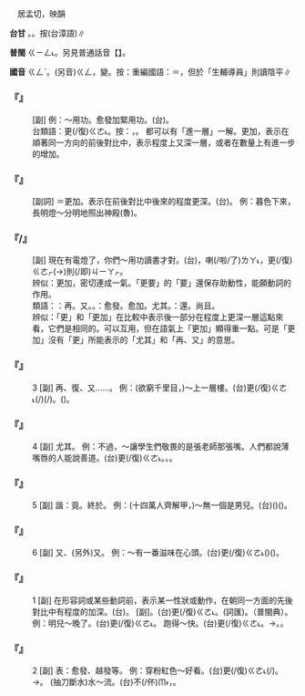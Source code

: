 
=={{ruby|更|ㄍㄥˋ}}==

　居孟切，映韻

'''台甘''' {{ruby|(文)|ㄍㄧㄥ˪}}{{ruby|。|ㄍㄧㄥ}}。{{ruby|(語)|ㄍㆪ}}。按{{ruby|：|ㄍㆥ}}(台漳語)∥

'''普閩''' <rt>ㄍㄧㄥ˪</rt>。另見普通話音【{{ruby|更|ㄍㄥ}}】。

'''國音''' <rt>ㄍㄥˋ</rt>。(另音)<rt>ㄍㄥ</rt>，變{{ruby|更|ㄍㄥ}}。按：重編國語：{{ruby|更|ㄍㄥˋ}}{{ruby|生|ㄕㄥ}}＝{{ruby|重|ㄔㄨㄥˊ}}{{ruby|生|ㄕㄥ}}，但於「{{ruby|更|ㄍㄥ}}生輔導員」則讀陰平∥

    

==='''『{{ruby|更|ㄍㄥˋ}}{{ruby|加|ㄐㄧㄚ}}』'''===
: [副] 例：～用功。愈發加緊用功。(台){{ruby|愈|ㆡㄨˋ}}{{ruby|/|ㄌㄨˋ}}{{ruby|愈|ㆡㄨˋ}}{{ruby|/|ㄌㄨˋ}}{{ruby|仔|ㄚ}}{{ruby|加|ㄍㄚ}}{{ruby|倍|ㄅㄨㆤ˫}}{{ruby|努|ㄌㆦˋ}}{{ruby|力|ㄌㄧㆤㆶ ͘}}{{ruby|用|ㄧㆲ˫}}{{ruby|工|ㄍㆲ}}。
:台類語：更(/復)<rt>ㄍㄜ˪</rt>{{ruby|/|ㄍㄜㆷ}}{{ruby|較|ㄎㄚㆷ}}。按：{{ruby|更|ㄍㄧㄥ˪}}{{ruby|加|ㄍㄚ}}，{{ruby|更|ㄍㄧㄥ˪}}{{ruby|較|ㄎㄚㆷ}}{{ruby|音|ㄧㆬ}}{{ruby|義|ㆣㄧ˫}}{{ruby|相|ㄒㄧㆲ}}{{ruby|近|ㄍㄨㄣ˫}}{{ruby|/|ㄍㄧㄣ˫}}。 都可以有「進一層」一解。更加，表示在順著同一方向的前後對比中，表示程度上又深一層，或者在數量上有進一步的增加。
:
    

==='''『{{ruby|更|ㄍㄥˋ}}{{ruby|其|ㄑㄧˊ}}』'''===
: [副詞] ＝更加。表示在前後對比中後來的程度更深。(台){{ruby|更|ㄍㄧㄥ˪}}{{ruby|/|ㄍㄜㆷ}}{{ruby|→|ㄍㄜ˪}}{{ruby|較|ㄎㄚㆷ}}。 例：暮色下來，長明燈～分明地照出神殿(魯)。
    

==='''『{{ruby|更|ㄍㄥˋ}}/{{ruby|更|ㄍㄥˋ}}{{ruby|要|ㄧㄠˋ}}』'''===
: [副] 現在有電燈了，你們～用功讀書才對。(台){{ruby|以|ㄧˋ}}{{ruby|前|ㄐㄧㄥˊ}}{{ruby|無|ㆠㄜˊ}}{{ruby|電|ㄉㄧㄢ˫}}，{{ruby|今|ㄉㆩ}}{{ruby|有|ㄨ˫}}喇(/啦/了)<rt>ㄌㄚ˪</rt>，{{ruby|您|ㄌㄧㄣˋ}}更(/復)<rt>ㄍㄜㆷ</rt>{{ruby|/|ㄍㄜ˪}}{{ruby|較|ㄎㄚㆷ}}(→{{ruby|著|ㄉㄧㄜㆷ ͘}}){{ruby|愛|ㄞ˪}}{{ruby|認|ㆢㄧㄣ˫}}{{ruby|/|ㄌㄧㄣ˫}}{{ruby|真|ㄐㄧㄣ}}{{ruby|讀|ㄊㄚㆶ ͘}}{{ruby|冊|ㄘㆤㆷ}}則(/即)<rt>ㄐㄧㄚㆷ</rt>{{ruby|是|ㄒㄧ˫}}。
:辨似：更加，密切連成一氣。「更要」的「要」還保存助動性，能願動詞的作用。
:
:類語：{{ruby|更|ㄍㄥˋ}}：再。又。{{ruby|重|ㄔㄨㄥˊ}}。{{ruby|更|ㄍㄥˋ}}：愈發。愈加。尤其。{{ruby|更|ㄍㄥˋ}}：還。尚且。
:
:辨似：「更」和「更加」在比較中表示後一部分在程度上更深一層這點來看，它們是相同的。可以互用，但在語氣上「更加」顯得重一點。可是「更加」沒有「更」所能表示的「尤其」和「再、又」的意思。
:
    

==='''『{{ruby|更|ㄍㄥˋ}}』'''===
:3  [副] 再、復、又……。 例：(欲窮千里目，)～上一層樓。(台)更(/復)<rt>ㄍㄜ˪</rt>{{ruby|/|ㄍㄜㆷ}}(/{{ruby|更|ㄍㄜ˪}}{{ruby|加|ㄍㆤ}}){{ruby|趴|ㄅㆤㆷ}}{{ruby|較|ㄎㄚㆷ}}{{ruby|高|ㄍㄨㄢˊ}}{{ruby|一|ㄐㄧㆵ ͘}}{{ruby|棧|ㄗㄢ˪}}(/{{ruby|棧|ㄗㄢ˪}}{{ruby|樓|ㄌㄠˊ}})。({{ruby|通|ㄊㄤ}}{{ruby|看|ㄎㄨㆩ˪}}{{ruby|著|ㄉㄧㄜㆷ ͘}}{{ruby|千|ㄑㄧㄢˋ}}{{ruby|里|ㄌㄧˋ}}{{ruby|遠|ㄏㆭ˫}}{{ruby|丌|ㆤ}}{{ruby|視|ㄒㄧ˫}}{{ruby|野|ㄧㄚˋ}})。
    

==='''『{{ruby|更|ㄍㄥˋ}}』'''===
:4  [副] 尤其。 例：不過，～讓學生們敬畏的是張老師那張嘴。人們都說薄嘴唇的人能說善道。(台)更(/復)<rt>ㄍㄜ˪</rt>{{ruby|/|ㄍㄜㆷ}}{{ruby|較|ㄎㄚㆷ}}。{{ruby|特|ㄉㄧㆤㆶ ͘}}{{ruby|別|ㄅㄧㄚㆵ ͘}}。{{ruby|尤|ㄧㄨˊ}}{{ruby|其|ㄍㄧˊ}}。
    

==='''『{{ruby|更|ㄍㄥˋ}}』'''===
:5  [副] 諧：竟。終於。 例：(十四萬人齊解甲，)～無一個是男兒。(台){{ruby|煞|ㄙㄨㄚㆷ}}{{ruby|無|ㆠㄜˊ}}{{ruby|半|ㄅㄨㆩ˪}}{{ruby|個|ㆤˊ}}({{ruby|是|ㄒㄧ˫}}){{ruby|丈|ㄉㄚ}}{{ruby|夫|ㄅㆦ}}{{ruby|子|ㄍㄧㆩˋ}}({{ruby|男|ㄌㆰˊ}}{{ruby|子|ㄗㄨˋ}}{{ruby|漢|ㄏㄢ˪}})。
    

==='''『{{ruby|更|ㄍㄥˋ}}』'''===
:6  [副] 又、(另外)又。 例：～有一番滋味在心頭。(台){{ruby|心|ㄒㄧㆬ}}{{ruby|肝|ㄍㄨㆩ}}{{ruby|頭|ㄊㄠˊ}}{{ruby|會|ㄨㆤ˫}}{{ruby|/|ㆤ˫}}更(/復)<rt>ㄍㄜ˪</rt>{{ruby|/|ㄍㄜㆷ}}({{ruby|感|ㄍㆰˋ}}{{ruby|覺|ㄍㄚㆶ}}){{ruby|另|ㄌㄧㄥ˫}}{{ruby|外|ㆣㄨㄚ˫}}{{ruby|有|ㄨ˫}}{{ruby|一|ㄐㄧㆵ ͘}}{{ruby|款|ㄎㄨㄢˋ}}({{ruby|無|ㆠㄜˊ}}{{ruby|共|ㄍㄤ˫}}{{ruby|款|ㄎㄨㄢˋ}}){{ruby|丌|ㆤ}}{{ruby|滋|ㄗㄨ}}{{ruby|味|ㆠㄧ˫}}。
    

==='''『{{ruby|更|ㄍㄥˋ}}』'''===
:1  [副] 在形容詞或某些動詞前，表示某一性狀或動作，在朝同一方面的先後對比中有程度的加深。(台){{ruby|更|ㄍㄧㄥ˪}}。 {{ruby|更|ㄍㄥˋ}}{{ruby|加|ㄐㄧㄚ}}[副]。(台)更(/復)<rt>ㄍㄜ˪</rt>{{ruby|/|ㄍㄜㆷ}}{{ruby|較|ㄎㄚㆷ}}。{{ruby|固|ㄍㆦ˪}}{{ruby|恰|ㄎㄚㆷ}}(詞匯)。{{ruby|佫|ㄍㄜㆷ}}{{ruby|恰|ㄎㄚㆷ}}（普閩典）。 例：明兒～晚了。(台){{ruby|明|ㆠㄧㄣˊ}}{{ruby|仔|ㄚ}}{{ruby|再|ㄗㄞ˪}}{{ruby|會|ㄨㆤ˫}}{{ruby|/|ㆤ˫}}更(/復)<rt>ㄍㄜ˪</rt>{{ruby|/|ㄍㄜㆷ}}{{ruby|較|ㄎㄚㆷ}}{{ruby|晏|ㄨㆩ˪}}。 跑得～快。(台){{ruby|走|ㄗㄠˋ}}更(/復)<rt>ㄍㄜ˪</rt>{{ruby|/|ㄍㄜㆷ}}{{ruby|較|ㄎㄚㆷ}}{{ruby|緊|ㄍㄧㄣˋ}}。→{{ruby|愈|ㆡㄨˋ}}{{ruby|/|ㄌㄨˋ}}{{ruby|仔|ㄚ}}{{ruby|走|ㄗㄠˋ}}{{ruby|緊|ㄍㄧㄣˋ}}。{{ruby|走|ㄗㄠˋ}}{{ruby|愈|ㆡㄨˋ}}{{ruby|/|ㄌㄨˋ}}{{ruby|仔|ㄚ}}{{ruby|緊|ㄍㄧㄣˋ}}。
    

==='''『{{ruby|更|ㄍㄥˋ}}』'''===
:2  [副] 表：愈發、越發等。 例：穿粉紅色～好看。(台){{ruby|穿|ㄑㄧㄥ˫}}{{ruby|粉|ㄏㄨㄣˋ}}{{ruby|紅|ㄤˊ}}{{ruby|仔|ㄚ}}{{ruby|色|ㄒㄧㆤㆶ}}更(/復)<rt>ㄍㄜ˪</rt>{{ruby|/|ㄍㄜㆷ}}{{ruby|較|ㄎㄚㆷ}}{{ruby|好|ㄏㄜˋ}}{{ruby|看|ㄎㄨㆩ˪}}(/{{ruby|<mark>&#xffad0;</mark>|ㄙㄨㄧˋ}})。→{{ruby|愈|ㆡㄨˋ}}{{ruby|/|ㄌㄨˋ}}{{ruby|仔|ㄚ}}{{ruby|<mark>&#xffad0;</mark>|ㄙㄨㄧˋ}}。 (抽刀斷水)水～流。(台){{ruby|水|ㄗㄨㄧˋ}}不(/伓)<rt>ㆬ˫</rt>{{ruby|但|ㄉㆩ˪}}{{ruby|<mark>&#xffa45;</mark>|ㆠㆤ˫}}{{ruby|/|ㆠㄨㆤ˫}}{{ruby|斷|ㄉㆭ˫}}，{{ruby|做|ㄗㄨㆤ˪}}{{ruby|/|ㄗㄜ˪}}{{ruby|伊|ㄧ}}{{ruby|愈|ㆡㄨˋ}}{{ruby|/|ㄌㄨˋ}}{{ruby|仔|ㄚ}}{{ruby|一|ㄧㆵ}}{{ruby|直|ㄉㄧㆵ ͘}}{{ruby|流|ㄌㄠˊ}}。
    
